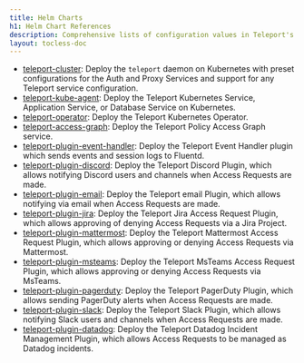 ```yaml
---
title: Helm Charts
h1: Helm Chart References
description: Comprehensive lists of configuration values in Teleport's Helm charts
layout: tocless-doc
---
```


- [teleport-cluster](./helm-reference/teleport-cluster.mdx): Deploy the
  `teleport` daemon on Kubernetes with preset configurations for the Auth and
  Proxy Services and support for any Teleport service configuration.
- [teleport-kube-agent](./helm-reference/teleport-kube-agent.mdx): Deploy the
  Teleport Kubernetes Service, Application Service, or Database Service on
  Kubernetes.
- [teleport-operator](./helm-reference/teleport-operator.mdx): Deploy the
  Teleport Kubernetes Operator.
- [teleport-access-graph](./helm-reference/teleport-access-graph.mdx): Deploy the
  Teleport Policy Access Graph service.
- [teleport-plugin-event-handler](./helm-reference/teleport-plugin-event-handler.mdx):
  Deploy the Teleport Event Handler plugin which sends events and session logs
  to Fluentd.
- [teleport-plugin-discord](./helm-reference/teleport-plugin-discord.mdx): Deploy
  the Teleport Discord Plugin, which allows notifying Discord users and channels
  when Access Requests are made.
- [teleport-plugin-email](./helm-reference/teleport-plugin-email.mdx): Deploy
  the Teleport email Plugin, which allows notifying via email when Access
  Requests are made.
- [teleport-plugin-jira](./helm-reference/teleport-plugin-jira.mdx): Deploy
  the Teleport Jira Access Request Plugin, which allows approving of denying
  Access Requests via a Jira Project.
- [teleport-plugin-mattermost](./helm-reference/teleport-plugin-mattermost.mdx):
  Deploy the Teleport Mattermost Access Request Plugin, which allows approving
  or denying Access Requests via Mattermost.
- [teleport-plugin-msteams](./helm-reference/teleport-plugin-msteams.mdx):
  Deploy the Teleport MsTeams Access Request Plugin, which allows approving
  or denying Access Requests via MsTeams.
- [teleport-plugin-pagerduty](./helm-reference/teleport-plugin-pagerduty.mdx):
  Deploy the Teleport PagerDuty Plugin, which allows sending PagerDuty alerts
  when Access Requests are made.
- [teleport-plugin-slack](./helm-reference/teleport-plugin-slack.mdx): Deploy
  the Teleport Slack Plugin, which allows notifying Slack users and channels
  when Access Requests are made.
- [teleport-plugin-datadog](./helm-reference/teleport-plugin-datadog.mdx): Deploy
  the Teleport Datadog Incident Management Plugin, which allows Access Requests
  to be managed as Datadog incidents.